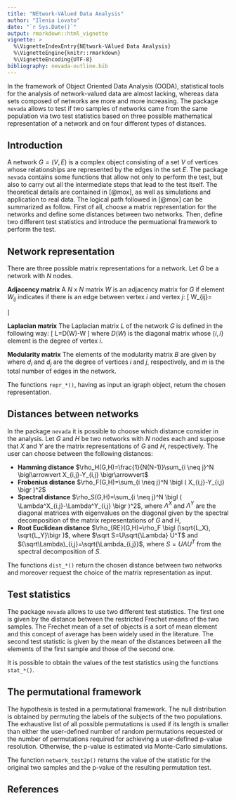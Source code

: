 ```yaml
---
title: "NEtwork-VAlued Data Analysis"
author: "Ilenia Lovato"
date: "`r Sys.Date()`"
output: rmarkdown::html_vignette
vignette: >
  %\VignetteIndexEntry{NEtwork-VAlued Data Analysis}
  %\VignetteEngine{knitr::rmarkdown}
  %\VignetteEncoding{UTF-8}
bibliography: nevada-outline.bib
---
```


In the framework of Object Oriented Data Analysis (OODA), statistical tools for the analysis of network-valued data are almost lacking, whereas data sets composed of networks are more and more increasing. The package `nevada` allows to test if two samples of networks came from the same population via two test statistics based on three possible mathematical representation of a network and on four different types of distances.

## Introduction
A network $G=(V,E)$ is a complex object consisting of a set $V$ of vertices whose relationships are represented by the edges in the set $E$. The package `nevada` contains some functions that allow not only to perform the test, but also to carry out all the intermediate steps that lead to the test itself. The theoretical details are contained in [@mox], as well as simulations and application to real data. The logical path followed in [@mox] can be summarized as follow. First of all, choose a matrix representation for the networks and define some distances between two networks. Then, define two different test statistics and introduce the permuational framework to perform the test.


## Network representation
There are three possible matrix representations for a network. Let $G$ be a network with $N$ nodes.

**Adjacency matrix**
A $N$ x $N$ matrix $W$ is an adjacency matrix for $G$ if element $W_{ij}$ indicates if there is an edge between vertex $i$ and vertex $j$:
\[
W_{ij}=
\begin{cases}
w_{i,j}, \quad if \quad (i,j) \in E \quad with \quad weight \quad  w_{i,j}\\
0, \quad if \quad (i,j) \not \in E
\end{cases}
\]

**Laplacian matrix**
The Laplacian matrix $L$ of the network $G$ is defined in the following way: 
\[
L=D(W)-W
\]
where $D(W)$ is the diagonal matrix whose $\{ i,i \}$ element is the degree of vertex $i$.

**Modularity matrix**
The elements of the modularity matrix $B$ are given by
\begin{equation*}
    B_{ij} = W_{ij} - \frac{d_i d_j}{2m}
\end{equation*}
where $d_i$ and $d_j$ are the degree of vertices $i$ and $j$, respectively, and $m$ is the total number of edges in the network. 

The functions `repr_*()`, having as input an igraph object, return the chosen representation.

## Distances between networks
In the package `nevada` it is possible to choose which distance consider in the analysis. Let $G$ and $H$ be two networks with $N$ nodes each and suppose that $X$ and $Y$ are the matrix representations of $G$ and $H$, respectively. The user can choose between the following distances:

* **Hamming distance** $\rho_H(G,H)=\frac{1}{N(N-1)}\sum_{i \neq j}^N \bigl\arrowvert X_{i,j}-Y_{i,j} \bigr\arrowvert$
* **Frobenius distance**  $\rho_F(G,H)=\sum_{i \neq j}^N \bigl ( X_{i,j}-Y_{i,j} \bigr )^2$
* **Spectral distance** $\rho_S(G,H)=\sum_{i \neq j}^N \bigl ( \Lambda^X_{i,j}-\Lambda^Y_{i,j} \bigr )^2$, where $\Lambda^X$ and $\Lambda^Y$ are the diagonal matrices with eigenvalues on the diagonal given by the spectral decomposition of the matrix representations of $G$ and $H$,
* **Root Euclidean distance**  $\rho_{RE}(G,H)=\rho_F \bigl (\sqrt{L_X}, \sqrt{L_Y}\bigr )$, where $\sqrt S=U\sqrt{\Lambda} U^T$ and $(\sqrt\Lambda)_{i,j}=\sqrt{\Lambda_{i,j}}$, where $S=U\Lambda U^T$ from the spectral decomposition of $S$. 

The functions `dist_*()` return the chosen distance between two networks and moreover request the choice of the matrix representation as input.

## Test statistics
The package `nevada` allows to use two different test statistics. The first one is given by the distance between the restricted Frechet means of the two samples. The Frechet mean of a set of objects is a sort of mean element and this concept of average has been widely used in the literature. The second test statistic is given by the mean of the distances between all the elements of the first sample and those of the second one.

It is possible to obtain the values of the test statistics using the functions `stat_*()`.

## The permutational framework
The hypothesis is tested in a permutational framework. The null distribution is obtained by permuting the labels of the subjects of the two populations. The exhaustive list of all possible permutations is used if its length is smaller than either the user-defined number of random permutations requested or the number of permutations required for achieving a user-defined p-value resolution. Otherwise, the p-value is estimated via Monte-Carlo simulations.

The function `network_test2p()` returns the value of the statistic for the original two samples and the p-value of the resulting permutation test.

## References
